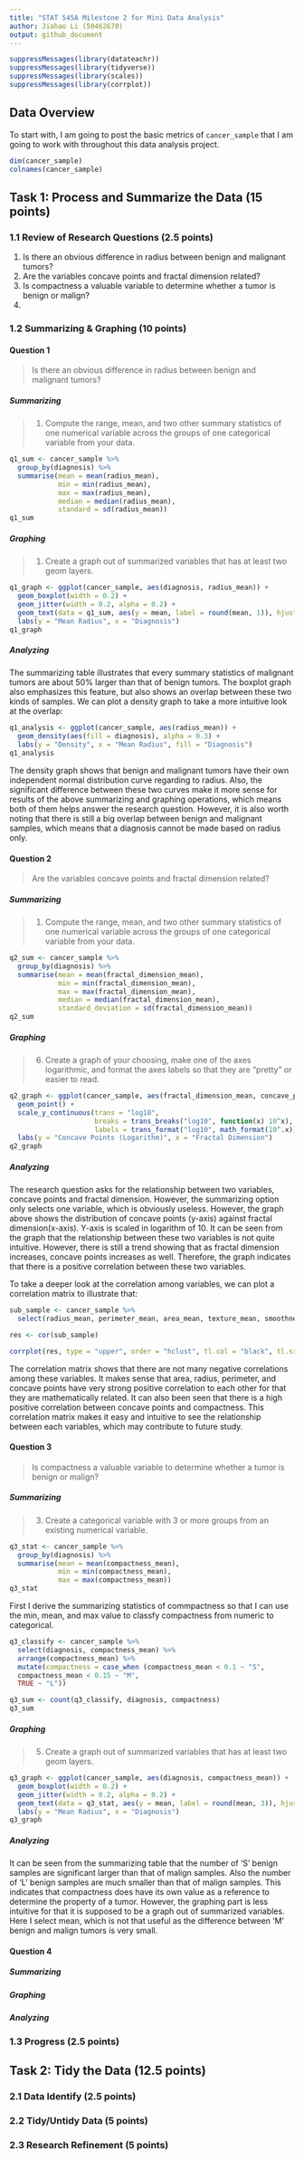 ```yaml
---
title: "STAT 545A Milestone 2 for Mini Data Analysis"
author: Jiahao Li (50462670)
output: github_document
---
```


```r
suppressMessages(library(datateachr))
suppressMessages(library(tidyverse))
suppressMessages(library(scales))
suppressMessages(library(corrplot))
```

## Data Overview
To start with, I am going to post the basic metrics of `cancer_sample` that I am going to work with throughout this data analysis project.
```r
dim(cancer_sample)
colnames(cancer_sample)
```

## Task 1: Process and Summarize the Data (15 points)

### 1.1 Review of Research Questions (2.5 points)
1. Is there an obvious difference in radius between benign and malignant tumors?
2. Are the variables concave points and fractal dimension related?
3. Is compactness a valuable variable to determine whether a tumor is benign or malign?
4.

### 1.2 Summarizing & Graphing (10 points)

#### Question 1
> Is there an obvious difference in radius between benign and malignant tumors?

##### Summarizing
> 1. Compute the range, mean, and two other summary statistics of one numerical variable across the groups of one categorical variable from your data.

```r
q1_sum <- cancer_sample %>%
  group_by(diagnosis) %>%
  summarise(mean = mean(radius_mean),
            min = min(radius_mean),
            max = max(radius_mean),
            median = median(radius_mean),
            standard = sd(radius_mean))
q1_sum
```

##### Graphing
> 1. Create a graph out of summarized variables that has at least two geom layers.

```r
q1_graph <- ggplot(cancer_sample, aes(diagnosis, radius_mean)) +
  geom_boxplot(width = 0.2) +
  geom_jitter(width = 0.2, alpha = 0.2) +
  geom_text(data = q1_sum, aes(y = mean, label = round(mean, 1)), hjust=-2) +
  labs(y = "Mean Radius", x = "Diagnosis")
q1_graph
```

##### Analyzing
The summarizing table illustrates that every summary statistics of malignant tumors are about 50% larger than that of benign tumors. The boxplot graph also emphasizes this feature, but also shows an overlap between these two kinds of samples. We can plot a density graph to take a more intuitive look at the overlap:
```r
q1_analysis <- ggplot(cancer_sample, aes(radius_mean)) + 
  geom_density(aes(fill = diagnosis), alpha = 0.3) +
  labs(y = "Density", x = "Mean Radius", fill = "Diagnosis")
q1_analysis
```

The density graph shows that benign and malignant tumors have their own independent normal distribution curve regarding to radius. Also, the significant difference between these two curves make it more sense for results of the above summarizing and graphing operations, which means both of them helps answer the research question. However, it is also worth noting that there is still a big overlap between benign and malignant samples, which means that a diagnosis cannot be made based on radius only.


#### Question 2
> Are the variables concave points and fractal dimension related?

##### Summarizing
> 1. Compute the range, mean, and two other summary statistics of one numerical variable across the groups of one categorical variable from your data.

```r
q2_sum <- cancer_sample %>%
  group_by(diagnosis) %>%
  summarise(mean = mean(fractal_dimension_mean),
            min = min(fractal_dimension_mean),
            max = max(fractal_dimension_mean),
            median = median(fractal_dimension_mean),
            standard_deviation = sd(fractal_dimension_mean))
q2_sum
```

##### Graphing
> 6. Create a graph of your choosing, make one of the axes logarithmic, and format the axes labels so that they are “pretty” or easier to read.

```r
q2_graph <- ggplot(cancer_sample, aes(fractal_dimension_mean, concave_points_mean)) +
  geom_point() +
  scale_y_continuous(trans = "log10",
                     breaks = trans_breaks("log10", function(x) 10^x),
                     labels = trans_format("log10", math_format(10^.x))) +
  labs(y = "Concave Points (Logarithm)", x = "Fractal Dimension")
q2_graph
```

##### Analyzing
The research question asks for the relationship between two variables, concave points and fractal dimension. However, the summarizing option only selects one variable, which is obviously useless. However, the graph above shows the distribution of concave points (y-axis) against fractal dimension(x-axis). Y-axis is scaled in logarithm of 10. It can be seen from the graph that the relationship between these two variables is not quite intuitive. However, there is still a trend showing that as fractal dimension increases, concave points increases as well. Therefore, the graph indicates that there is a positive correlation between these two variables.

To take a deeper look at the correlation among variables, we can plot a correlation matrix to illustrate that:
```r
sub_sample <- cancer_sample %>%
  select(radius_mean, perimeter_mean, area_mean, texture_mean, smoothness_mean, concavity_mean, symmetry_mean, compactness_mean, concave_points_mean, fractal_dimension_mean)

res <- cor(sub_sample)

corrplot(res, type = "upper", order = "hclust", tl.col = "black", tl.srt = 45)
```

The correlation matrix shows that there are not many negative correlations among these variables. It makes sense that area, radius, perimeter, and concave points have very strong positive correlation to each other for that they are mathematically related. It can also been seen that there is a high positive correlation between concave points and compactness. This correlation matrix makes it easy and intuitive to see the relationship between each variables, which may contribute to future study.

#### Question 3
> Is compactness a valuable variable to determine whether a tumor is benign or malign?

##### Summarizing
> 3. Create a categorical variable with 3 or more groups from an existing numerical variable.

```r
q3_stat <- cancer_sample %>%
  group_by(diagnosis) %>%
  summarise(mean = mean(compactness_mean),
            min = min(compactness_mean),
            max = max(compactness_mean))
q3_stat
```
First I derive the summarizing statistics of commpactness so that I can use the min, mean, and max value to classfy compactness from numeric to categorical.

```r
q3_classify <- cancer_sample %>%
  select(diagnosis, compactness_mean) %>%
  arrange(compactness_mean) %>%
  mutate(compactness = case_when (compactness_mean < 0.1 ~ "S",
  compactness_mean < 0.15 ~ "M",
  TRUE ~ "L"))

q3_sum <- count(q3_classify, diagnosis, compactness)
q3_sum
```

##### Graphing
> 5. Create a graph out of summarized variables that has at least two geom layers.

```r
q3_graph <- ggplot(cancer_sample, aes(diagnosis, compactness_mean)) +
  geom_boxplot(width = 0.2) +
  geom_jitter(width = 0.2, alpha = 0.2) +
  geom_text(data = q3_stat, aes(y = mean, label = round(mean, 3)), hjust=-2) +
  labs(y = "Mean Radius", x = "Diagnosis")
q3_graph
```

##### Analyzing
It can be seen from the summarizing table that the number of 'S' benign samples are significant larger than that of malign samples. Also the number of 'L' benign samples are much smaller than that of malign samples. This indicates that compactness does have its own value as a reference to determine the property of a tumor. However, the graphing part is less intuitive for that it is supposed to be a graph out of summarized variables. Here I select mean, which is not that useful as the difference between 'M' benign and malign tumors is very small.

#### Question 4
##### Summarizing
##### Graphing
##### Analyzing

### 1.3 Progress (2.5 points)

## Task 2: Tidy the Data (12.5 points)

### 2.1 Data Identify (2.5 points)

### 2.2 Tidy/Untidy Data (5 points)

### 2.3 Research Refinement (5 points)